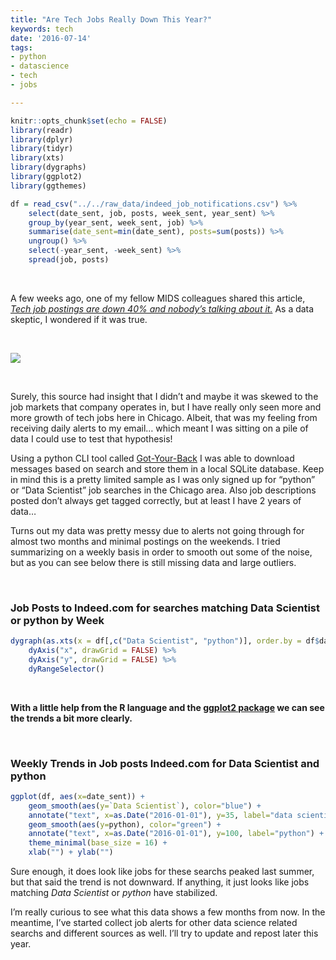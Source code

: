 ```yaml
---
title: "Are Tech Jobs Really Down This Year?"
keywords: tech
date: '2016-07-14'
tags:
- python
- datascience
- tech
- jobs

---
```


```r
knitr::opts_chunk$set(echo = FALSE)
library(readr)
library(dplyr)
library(tidyr)
library(xts)
library(dygraphs)
library(ggplot2)
library(ggthemes)

df = read_csv("../../raw_data/indeed_job_notifications.csv") %>%
    select(date_sent, job, posts, week_sent, year_sent) %>%
    group_by(year_sent, week_sent, job) %>%
    summarise(date_sent=min(date_sent), posts=sum(posts)) %>%
    ungroup() %>%
    select(-year_sent, -week_sent) %>%
    spread(job, posts)
```

<br>

A few weeks ago, one of my fellow MIDS colleagues shared this article, *[Tech job postings are down 40% and nobody’s talking about it.](https://medium.com/@cameronmoll/tech-hiring-is-down-40-and-nobodys-talking-about-it-3d6f658d9faf#.tsoc36d6g)* As a data skeptic, I wondered if it was true. 

<br>

![](https://cdn-images-1.medium.com/max/800/1*ptKtTWdeh0XfGPrWsrPt0A.png)

<br>

Surely, this source had insight that I didn't and maybe it was skewed to the job markets that company operates in, but I have really only seen more and more growth of tech jobs here in Chicago. Albeit, that was my feeling from receiving daily alerts to my email... which meant I was sitting on a pile of data I could use to test that hypothesis!

Using a python CLI tool called [Got-Your-Back](https://github.com/jay0lee/got-your-back/wiki) I was able to download messages based on search and store them in a local SQLite database. Keep in mind this is a pretty limited sample as I was only signed up for "python" or "Data Scientist" job searches in the Chicago area. Also job descriptions posted don't always get tagged correctly, but at least I have 2 years of data...

Turns out my data was pretty messy due to alerts not going through for almost two months and minimal postings on the weekends. I tried summarizing on a weekly basis in order to smooth out some of the noise, but as you can see below there is still missing data and large outliers.

<br>

### Job Posts to Indeed.com for searches matching Data Scientist or python by Week 

```r
dygraph(as.xts(x = df[,c("Data Scientist", "python")], order.by = df$date_sent)) %>%
    dyAxis("x", drawGrid = FALSE) %>%
    dyAxis("y", drawGrid = FALSE) %>%
    dyRangeSelector()
```


<br>

**With a little help from the R language and the [ggplot2 package](http://docs.ggplot2.org/current/) we can see the trends a bit more clearly.**

<br>

### Weekly Trends in Job posts Indeed.com for Data Scientist and python 

```r
ggplot(df, aes(x=date_sent)) + 
    geom_smooth(aes(y=`Data Scientist`), color="blue") +
    annotate("text", x=as.Date("2016-01-01"), y=35, label="data scientist") +
    geom_smooth(aes(y=python), color="green") +
    annotate("text", x=as.Date("2016-01-01"), y=100, label="python") +
    theme_minimal(base_size = 16) + 
    xlab("") + ylab("")
```

Sure enough, it does look like jobs for these searchs peaked last summer, but that said the trend is not downward. If anything, it just looks like jobs matching *Data Scientist* or *python* have stabilized. 

I'm really curious to see what this data shows a few months from now. In the meantime, I've started collect job alerts for other data science related searchs and different sources as well. I'll try to update and repost later this year.

